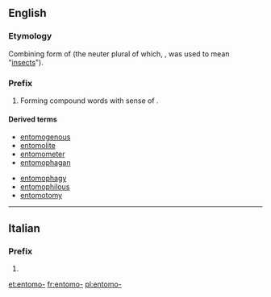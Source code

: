 ==English==

===Etymology===
Combining form of {{etyl|grc}} {{term|ἔντομος||dissected|lang=grc}} (the neuter plural of which, {{term|ἔντομα|lang=grc}}, was used to mean "[[insects]]").

===Prefix===
{{en-prefix}}

# Forming compound words with sense of {{term|insect}}.

====Derived terms====
{{top2}}
* [[entomogenous]]
* [[entomolite]]
* [[entomometer]]
* [[entomophagan]]
{{mid2}}
* [[entomophagy]]
* [[entomophilous]]
* [[entomotomy]]
{{bottom}}

----

==Italian==

===Prefix===
{{head|it|prefix}}

# {{l|en|entomo-}}

[[et:entomo-]]
[[fr:entomo-]]
[[pl:entomo-]]